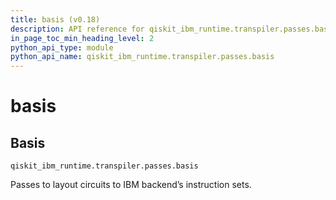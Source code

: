 ```yaml
---
title: basis (v0.18)
description: API reference for qiskit_ibm_runtime.transpiler.passes.basis in qiskit-ibm-runtime v0.18
in_page_toc_min_heading_level: 2
python_api_type: module
python_api_name: qiskit_ibm_runtime.transpiler.passes.basis
---
```


<span id="module-qiskit_ibm_runtime.transpiler.passes.basis" />

# basis

<span id="basis-qiskit-ibm-runtime-transpiler-passes-basis" />

## Basis

`qiskit_ibm_runtime.transpiler.passes.basis`

Passes to layout circuits to IBM backend’s instruction sets.

